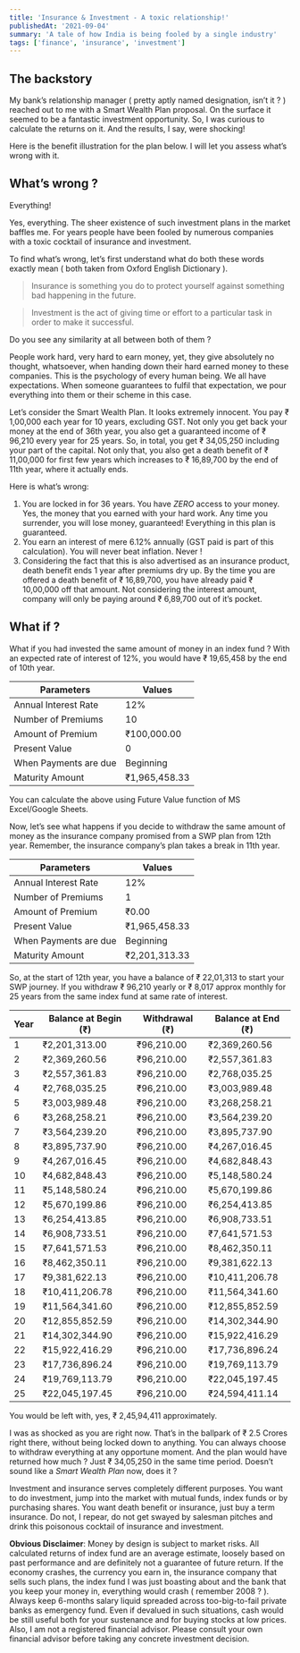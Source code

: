 ```yaml
---
title: 'Insurance & Investment - A toxic relationship!'
publishedAt: '2021-09-04'
summary: 'A tale of how India is being fooled by a single industry'
tags: ['finance', 'insurance', 'investment']
---
```


## The backstory

My bank’s relationship manager ( pretty aptly named designation, isn’t it ? ) reached out to me with a Smart Wealth Plan proposal. On the surface it seemed to be a fantastic investment opportunity. So, I was curious to calculate the returns on it. And the results, I say, were shocking!

Here is the benefit illustration for the plan below. I will let you assess what’s wrong with it.

<Document file="https://res.cloudinary.com/amreshtech/image/private/s--oQb8hdjS--/v1634148553/blog/SWP-10Pay-1Lakh-LongTerm_co3new.pdf" />

## What’s wrong ?

Everything!

Yes, everything. The sheer existence of such investment plans in the market baffles me. For years people have been fooled by numerous companies with a toxic cocktail of insurance and investment.

To find what’s wrong, let’s first understand what do both these words exactly mean ( both taken from Oxford English Dictionary ).

> Insurance is something you do to protect yourself against something bad happening in the future.

> Investment is the act of giving time or effort to a particular task in order to make it successful.

Do you see any similarity at all between both of them ?

People work hard, very hard to earn money, yet, they give absolutely no thought, whatsoever, when handing down their hard earned money to these companies. This is the psychology of every human being. We all have expectations. When someone guarantees to fulfil that expectation, we pour everything into them or their scheme in this case.

Let’s consider the Smart Wealth Plan. It looks extremely innocent. You pay ₹ 1,00,000 each year for 10 years, excluding GST. Not only you get back your money at the end of 36th year, you also get a guaranteed income of ₹ 96,210 every year for 25 years. So, in total, you get ₹ 34,05,250 including your part of the capital. Not only that, you also get a death benefit of ₹ 11,00,000 for first few years which increases to ₹ 16,89,700 by the end of 11th year, where it actually ends.

Here is what’s wrong:

1. You are locked in for 36 years. You have _ZERO_ access to your money. Yes, the money that you earned with your hard work. Any time you surrender, you will lose money, guaranteed! Everything in this plan is guaranteed.
2. You earn an interest of mere 6.12% annually (GST paid is part of this calculation). You will never beat inflation. Never !
3. Considering the fact that this is also advertised as an insurance product, death benefit ends 1 year after premiums dry up. By the time you are offered a death benefit of ₹ 16,89,700, you have already paid ₹ 10,00,000 off that amount. Not considering the interest amount, company will only be paying around ₹ 6,89,700 out of it’s pocket.

## What if ?

What if you had invested the same amount of money in an index fund ? With an expected rate of interest of 12%, you would have ₹ 19,65,458 by the end of 10th year.

| Parameters            | Values        |
| --------------------- | ------------- |
| Annual Interest Rate  | 12%           |
| Number of Premiums    | 10            |
| Amount of Premium     | ₹100,000.00   |
| Present Value         | 0             |
| When Payments are due | Beginning     |
| Maturity Amount       | ₹1,965,458.33 |

You can calculate the above using Future Value function of MS Excel/Google Sheets.

Now, let’s see what happens if you decide to withdraw the same amount of money as the insurance company promised from a SWP plan from 12th year. Remember, the insurance company’s plan takes a break in 11th year.

| Parameters            | Values        |
| --------------------- | ------------- |
| Annual Interest Rate  | 12%           |
| Number of Premiums    | 1             |
| Amount of Premium     | ₹0.00         |
| Present Value         | ₹1,965,458.33 |
| When Payments are due | Beginning     |
| Maturity Amount       | ₹2,201,313.33 |

So, at the start of 12th year, you have a balance of ₹ 22,01,313 to start your SWP journey. If you withdraw ₹ 96,210 yearly or ₹ 8,017 approx monthly for 25 years from the same index fund at same rate of interest.

| Year | Balance at Begin (₹) | Withdrawal (₹) | Balance at End (₹) |
| ---- | -------------------- | -------------- | ------------------ |
| 1    | ₹2,201,313.00        | ₹96,210.00     | ₹2,369,260.56      |
| 2    | ₹2,369,260.56        | ₹96,210.00     | ₹2,557,361.83      |
| 3    | ₹2,557,361.83        | ₹96,210.00     | ₹2,768,035.25      |
| 4    | ₹2,768,035.25        | ₹96,210.00     | ₹3,003,989.48      |
| 5    | ₹3,003,989.48        | ₹96,210.00     | ₹3,268,258.21      |
| 6    | ₹3,268,258.21        | ₹96,210.00     | ₹3,564,239.20      |
| 7    | ₹3,564,239.20        | ₹96,210.00     | ₹3,895,737.90      |
| 8    | ₹3,895,737.90        | ₹96,210.00     | ₹4,267,016.45      |
| 9    | ₹4,267,016.45        | ₹96,210.00     | ₹4,682,848.43      |
| 10   | ₹4,682,848.43        | ₹96,210.00     | ₹5,148,580.24      |
| 11   | ₹5,148,580.24        | ₹96,210.00     | ₹5,670,199.86      |
| 12   | ₹5,670,199.86        | ₹96,210.00     | ₹6,254,413.85      |
| 13   | ₹6,254,413.85        | ₹96,210.00     | ₹6,908,733.51      |
| 14   | ₹6,908,733.51        | ₹96,210.00     | ₹7,641,571.53      |
| 15   | ₹7,641,571.53        | ₹96,210.00     | ₹8,462,350.11      |
| 16   | ₹8,462,350.11        | ₹96,210.00     | ₹9,381,622.13      |
| 17   | ₹9,381,622.13        | ₹96,210.00     | ₹10,411,206.78     |
| 18   | ₹10,411,206.78       | ₹96,210.00     | ₹11,564,341.60     |
| 19   | ₹11,564,341.60       | ₹96,210.00     | ₹12,855,852.59     |
| 20   | ₹12,855,852.59       | ₹96,210.00     | ₹14,302,344.90     |
| 21   | ₹14,302,344.90       | ₹96,210.00     | ₹15,922,416.29     |
| 22   | ₹15,922,416.29       | ₹96,210.00     | ₹17,736,896.24     |
| 23   | ₹17,736,896.24       | ₹96,210.00     | ₹19,769,113.79     |
| 24   | ₹19,769,113.79       | ₹96,210.00     | ₹22,045,197.45     |
| 25   | ₹22,045,197.45       | ₹96,210.00     | ₹24,594,411.14     |

You would be left with, yes, ₹ 2,45,94,411 approximately.

I was as shocked as you are right now. That’s in the ballpark of ₹ 2.5 Crores right there, without being locked down to anything. You can always choose to withdraw everything at any opportune moment. And the plan would have returned how much ? Just ₹ 34,05,250 in the same time period. Doesn’t sound like a _Smart Wealth Plan_ now, does it ?

Investment and insurance serves completely different purposes. You want to do investment, jump into the market with mutual funds, index funds or by purchasing shares. You want death benefit or insurance, just buy a term insurance. Do not, I repear, do not get swayed by salesman pitches and drink this poisonous cocktail of insurance and investment.

**Obvious Disclaimer**: Money by design is subject to market risks. All calculated returns of index fund are an average estimate, loosely based on past performance and are definitely not a guarantee of future return. If the economy crashes, the currency you earn in, the insurance company that sells such plans, the index fund I was just boasting about and the bank that you keep your money in, everything would crash ( remember 2008 ? ). Always keep 6-months salary liquid spreaded across too-big-to-fail private banks as emergency fund. Even if devalued in such situations, cash would be still useful both for your sustenance and for buying stocks at low prices. Also, I am not a registered financial advisor. Please consult your own financial advisor before taking any concrete investment decision.
